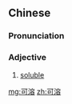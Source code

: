 ==Chinese==
{{zh-forms}}

===Pronunciation===
{{zh-pron
|m=kěróng
|cat=a
}}

===Adjective===
{{zh-adj}}

# [[soluble]]

[[mg:可溶]]
[[zh:可溶]]